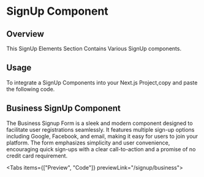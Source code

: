 
# SignUp Component

## Overview

This SignUp Elements Section Contains Various SignUp components.

## Usage

To integrate a SignUp Components into your Next.js Project,copy and paste the following code.

## Business SignUp Component

The Business Signup Form is a sleek and modern component designed to facilitate user registrations seamlessly. It features multiple sign-up options including Google, Facebook, and email, making it easy for users to join your platform. The form emphasizes simplicity and user convenience, encouraging quick sign-ups with a clear call-to-action and a promise of no credit card requirement.

<Tabs items={["Preview", "Code"]} previewLink="/signup/business">
  <TabComponent label="Preview">
    <SignUpBusiness />
  </TabComponent>
  <TabComponent label="Code">
    <SourceCodeViewer componentPath="SignUp/SignUpBusiness.tsx" />
  </TabComponent>
</Tabs>

